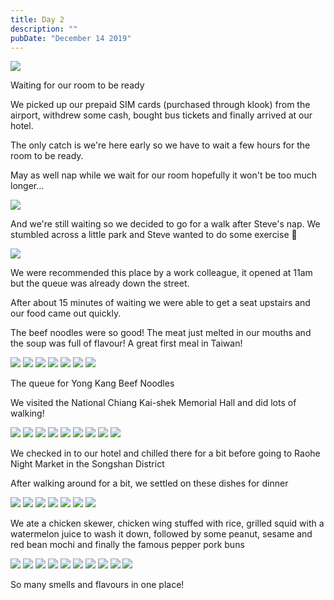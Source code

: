```yaml
---
title: Day 2
description: ""
pubDate: "December 14 2019"
---
```



<Img src="2019-taiwan-vietnam/3f69d771d8824ffe992991f4a6139544.jpg" />

Waiting for our room to be ready

We picked up our prepaid SIM cards (purchased through klook) from the airport, withdrew some cash, bought bus tickets and finally arrived at our hotel.

The only catch is we're here early so we have to wait a few hours for the room to be ready.

May as well nap while we wait for our room hopefully it won't be too much longer...

<Img src="2019-taiwan-vietnam/c8ea9567452f42bf86ff4eb9ac022087.jpg" />

And we're still waiting so we decided to go for a walk after Steve's nap. We stumbled across a little park and Steve wanted to do some exercise 💪

<Img src="2019-taiwan-vietnam/4763da32d26e4f17ad2f4e39663837ff.jpg" />

We were recommended this place by a work colleague, it opened at 11am but the queue was already down the street.

After about 15 minutes of waiting we were able to get a seat upstairs and our food came out quickly.

The beef noodles were so good! The meat just melted in our mouths and the soup was full of flavour! A great first meal in Taiwan!

<Grid columns={4}>
  <Img src="2019-taiwan-vietnam/457e21843a0b464093506cd99998b3f1.jpg" />
  <Img src="2019-taiwan-vietnam/b285725ba1af459a919dea751163ee70.jpg" />
  <Img src="2019-taiwan-vietnam/16c56cf6b52647f087d4f568002539e1.jpg" />
  <Img src="2019-taiwan-vietnam/c57d062c2df648eebc9521bc01c09adb.jpg" />
  <Img src="2019-taiwan-vietnam/8ce6970bc7184e3e8af91f3b031facd0.jpg" />
  <Img src="2019-taiwan-vietnam/15d4dfe9eec243bc9f2d8ce970953f25.jpg" />
  <Img src="2019-taiwan-vietnam/dc66f6a6607d47d58409a0fee32f593b.jpg" />
</Grid>

The queue for Yong Kang Beef Noodles

We visited the National Chiang Kai-shek Memorial Hall and did lots of walking!

<Grid columns={4}>
  <Img src="2019-taiwan-vietnam/6851a8300fa545ea978fd3ddefbd5a5f.jpg" />
  <Img src="2019-taiwan-vietnam/af19b365d8b24b5bbde3cfad2e5fb237.jpg" />
  <Img src="2019-taiwan-vietnam/f1b1dc0a8dc64e998bd989310f506376.jpg" />
  <Img src="2019-taiwan-vietnam/9fa098555f4a42d6be20eed6de42d814.jpg" />
  <Img src="2019-taiwan-vietnam/5f428d0a517f42ea838eb6e26d9a3de4.jpg" />
  <Img src="2019-taiwan-vietnam/dbec67404a144a888cf6fc6583be5924.jpg" />
  <Img src="2019-taiwan-vietnam/036791db13e449759b530b8bfbccb87a.jpg" />
  <Img src="2019-taiwan-vietnam/598cdc6452484009a291ab55d54ddead.jpg" />
  <Img src="2019-taiwan-vietnam/524288dd0ea04564bd99b1acef7eef3b.jpg" />
</Grid>

We checked in to our hotel and chilled there for a bit before going to Raohe Night Market in the Songshan District

After walking around for a bit, we settled on these dishes for dinner

<Grid columns={4}>
  <Img src="2019-taiwan-vietnam/2e55f13ca8d8400a9a0308b7904827dd.jpg" />
  <Img src="2019-taiwan-vietnam/d79a027203c04490921c2982674cab29.jpg" />
  <Img src="2019-taiwan-vietnam/f31b97394d354c428726ecfb7c7c5de0.jpg" />
  <Img src="2019-taiwan-vietnam/018c54521b484f2f81e6e5996a4cdcab.jpg" />
  <Img src="2019-taiwan-vietnam/c03e635683ee48b6b634856d8c221317.jpg" />
  <Img src="2019-taiwan-vietnam/5ea637c146a74c34a708ee96d39da98d.jpg" />
  <Img src="2019-taiwan-vietnam/c7eb7ef1b0704bd6b54d6a2643539401.jpg" />
</Grid>

We ate a chicken skewer, chicken wing stuffed with rice, grilled squid with a watermelon juice to wash it down, followed by some peanut, sesame and red bean mochi and finally the famous pepper pork buns

<Grid>
  <Img src="2019-taiwan-vietnam/f361723199f84d059673d72160a2921c.jpg" />
  <Img src="2019-taiwan-vietnam/4c59e72de5c3464a9f234d8fffe66a71.jpg" />
  <Img src="2019-taiwan-vietnam/1ab87c80562e4b1ebe8e0240d2fe2ab9.jpg" />
  <Img src="2019-taiwan-vietnam/fba30ed88ca14739acd2bc9854522c0d.jpg" />
  <Img src="2019-taiwan-vietnam/6df0d52bb7564f76a54e7748839a89fa.jpg" />
  <Img src="2019-taiwan-vietnam/4a29b77501404312831539a529e05f9c.jpg" />
  <Img src="2019-taiwan-vietnam/ff22c77461de4c8981b907581c849375.jpg" />
  <Img src="2019-taiwan-vietnam/aec8f427da314432b458e5ce7e9b99d0.jpg" />
  <Img src="2019-taiwan-vietnam/19b9d65b24c34b20a768c2371687d20f.jpg" />
  <Img src="2019-taiwan-vietnam/4b7dcbade7bc43e896ac2b58d267a311.jpg" />
</Grid>

So many smells and flavours in one place!
